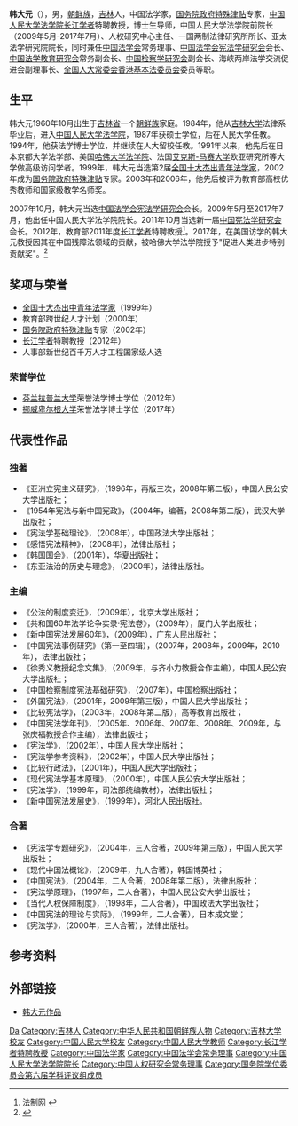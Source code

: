 {{Infobox person
| 姓名 = 韩大元
| 英文名 = 
| image = File:韓大元 202102.png
| 性别 = 男
| 出生日期 =1960年10月
| 出生地点 = {{CHN}}[[吉林省|吉林省]][[吉林市|吉林市]]
| 逝世日期 = 
| 逝世地点 = 
| 国籍 = {{PRC}}
| 民族 = [[中国朝鲜族|朝鲜族]]
| 语言 = 
| 公民权 = 
| 教育程度 = 
| 母校 = [[吉林大学|吉林大学]] <small>学士</small><br>[[中国人民大学|中国人民大学]]<small> 硕士</small><br>[[中国人民大学|中国人民大学]]<small> 博士</small>
| 活跃时期 = 
| 年代 = 
| 组织 = 
| 机构 = [[中国人民大学法学院|中国人民大学法学院]]
| 知名原因 =  
| 研究领域 = 法学
| 配偶 = <!-- {{Marriage|姓名|结婚年|离婚年}} -->
| 儿女 = 
| 父母 = 
| 亲属 = 
| 家族成员 = 
| 获奖 = 
| 网站 = <!-- {{URL|example.com}} -->
| 经历 = 
| 政党 = 
| 头衔 = 
}}
'''韩大元'''（{{bd|1960年|10月|}}），男，[[中国朝鲜族|朝鲜族]]，[[吉林|吉林]]人，中国法学家，[[国务院政府特殊津贴|国务院政府特殊津贴]]专家，[[中国人民大学法学院|中国人民大学法学院]][[长江学者特聘教授列表|长江学者]]特聘教授，博士生导师，中国人民大学法学院前院长（2009年5月-2017年7月{{r|lr}}）、人权研究中心主任、一国两制法律研究所所长、亚太法学研究院院长，同时兼任[[中国法学会|中国法学会]]常务理事、[[中国法学会宪法学研究会|中国法学会宪法学研究会]]会长、[[中国法学教育研究会|中国法学教育研究会]]常务副会长、[[中国检察学研究会|中国检察学研究会]]副会长、海峡两岸法学交流促进会副理事长、[[全国人大常委会香港基本法委员会|全国人大常委会香港基本法委员会]]委员等职{{r|cv|hk}}。

== 生平 ==
韩大元1960年10月出生于[[吉林省|吉林省]]一个[[朝鲜族|朝鲜族]]家庭。1984年，他从[[吉林大学|吉林大学]]法律系毕业后，进入[[中国人民大学法学院|中国人民大学法学院]]，1987年获硕士学位，后在人民大学任教。1994年，他获法学博士学位，并继续在人大留校任教。1991年以来，他先后在日本京都大学法学部、美国[[哈佛大学法学院|哈佛大学法学院]]、法国[[艾克斯-马赛大学|艾克斯-马赛大学]]欧亚研究所等大学做高级访问学者{{r|cv|xz}}。1999年，韩大元当选第2届[[全国十大杰出青年法学家|全国十大杰出青年法学家]]，2002年成为[[国务院政府特殊津贴|国务院政府特殊津贴]]专家。2003年和2006年，他先后被评为教育部高校优秀教师和国家级教学名师奖{{r|xz}}。

2007年10月，韩大元当选[[中国法学会宪法学研究会|中国法学会宪法学研究会]]会长{{r|xz}}。2009年5月至2017年7月，他出任中国人民大学法学院院长{{r|lr}}。2011年10月当选新一届[[中国宪法学研究会|中国宪法学研究会]]会长。2012年，教育部2011年度[[长江学者特聘教授列表|长江学者]]特聘教授{{r|xz}}<ref>[http://law365.legaldaily.com.cn/ecard/post_view.php?post_id=176 法制网] {{webarchive|url=https://web.archive.org/web/20120505160620/http://law365.legaldaily.com.cn/ecard/post_view.php?post_id=176 |date=2012-05-05 }}</ref>。2017年，在美国访学的韩大元教授因其在中国残障法领域的贡献，被哈佛大学法学院授予"促进人类进步特别贡献奖"。<ref>{{Cite web |url=http://www.sohu.com/a/197234525_659990 |title=存档副本 |access-date=2018-03-23 |archive-url=https://web.archive.org/web/20181123050603/http://www.sohu.com/a/197234525_659990 |archive-date=2018-11-23 |dead-url=yes }}</ref>

== 奖项与荣誉 ==
* [[全国十大杰出中青年法学家|全国十大杰出中青年法学家]]（1999年）{{r|xz}}
* 教育部跨世纪人才计划（2000年）{{r|xz}}
* [[国务院政府特殊津贴|国务院政府特殊津贴]]专家（2002年）{{r|xz}}
* [[长江学者特聘教授列表|长江学者]]特聘教授（2012年）{{r|xz}}
* 人事部新世纪百千万人才工程国家级人选

=== 荣誉学位 ===
* [[芬兰|芬兰]][[拉普兰大学|拉普兰大学]]荣誉法学博士学位（2012年）{{r|cv}}
* [[挪威|挪威]][[卑尔根大学|卑尔根大学]]荣誉法学博士学位（2017年）{{r|cv}}

== 代表性作品 ==
=== 独著 ===
*《亚洲立宪主义研究》，（1996年，再版三次，2008年第二版），中国人民公安大学出版社；
*《1954年宪法与新中国宪政》，（2004年，编著，2008年第二版），武汉大学出版社；
*《宪法学基础理论》，（2008年），中国政法大学出版社；
*《感悟宪法精神》，（2008年），法律出版社；
*《韩国国会》，（2001年），华夏出版社；
*《东亚法治的历史与理念》，（2000年），法律出版社。

=== 主编 ===
*《公法的制度变迁》，（2009年），北京大学出版社；
*《共和国60年法学论争实录·宪法卷》，（2009年），厦门大学出版社；
*《新中国宪法发展60年》，（2009年），广东人民出版社；
*《中国宪法事例研究》（第一至四辑），（2007年，2008年，2009年，2010年），法律出版社；
*《徐秀义教授纪念文集》，（2009年，与齐小力教授合作主编），中国人民公安大学出版社；
*《中国检察制度宪法基础研究》，（2007年），中国检察出版社；
*《外国宪法》，（2001年，2009年第三版），中国人民大学出版社；
*《比较宪法学》，（2003年，2008年第二版），高等教育出版社；
*《中国宪法学年刊》，（2005年、2006年、2007年、2008年、2009年，与张庆福教授合作主编），法律出版社；
*《宪法学》，（2002年），中国人民大学出版社；
*《宪法学参考资料》，（2002年），中国人民大学出版社；
*《比较行政法》，（2001年），中国人民大学出版社；
*《现代宪法学基本原理》，（2000年），中国人民公安大学出版社；
*《宪法学》，（1999年，司法部统编教材），法律出版社；
*《新中国宪法发展史》，（1999年），河北人民出版社。

===合著 ===
*《宪法学专题研究》，（2004年，三人合著，2009年第三版），中国人民大学出版社；
*《现代中国法概论》，（2009年，九人合著），韩国博英社；
*《中国宪法》，（2004年，二人合著，2008年第二版），法律出版社；
*《宪法学原理》，（1997年，二人合著），中国人民公安大学出版社；
*《当代人权保障制度》，（1998年，二人合著），中国政法大学出版社；
*《中国宪法的理论与实际》，（1999年，二人合著），日本成文堂；
*《宪法学》，（2000年，三人合著），法律出版社。

== 参考资料 ==
{{Reflist|2|refs=
<ref name=lr>{{Cite web |url=http://www.law.ruc.edu.cn/xygk/?unit=%C0%Fa%C8%CE%C1%EC%B5%BC |title=中国人民大学法学院历任领导 |publisher=中国人民大学法学院 |accessdate=2019-08-16|archive-url=https://web.archive.org/web/20181213124107/http://www.law.ruc.edu.cn/xygk/?unit=%C0%Fa%C8%CE%C1%EC%B5%BC |archive-date=2018-09-17 |dead-url=no }}</ref>
<ref name=cv>{{Cite web |url=http://www.law.ruc.edu.cn/sz/show.asp?No=66 |title=韩大元 |publisher=中国人民大学法学院 |accessdate=2019-08-16 |archive-url=https://web.archive.org/web/20180917033614/http://law.ruc.edu.cn/sz/show.asp?No=66 |archive-date=2018-09-17 |dead-url=no }}</ref>
<ref name=hk>{{Cite web |url=http://www.scio.gov.cn/xwfbh/xwbfbh/wqfbh/39595/41357/pic41360/Document/1661953/1661953.htm |title=中国人民大学“一国两制”法律研究所所长、中国人民大学法学院教授、全国人大常委会香港基本法委员会委员韩大元 |publisher=国务院新闻办公室 |date=2019-08-15 |access-date=2019-08-16 |archive-date=2019-08-16 |archive-url=https://web.archive.org/web/20190816024807/http://www.scio.gov.cn/xwfbh/xwbfbh/wqfbh/39595/41357/pic41360/Document/1661953/1661953.htm |dead-url=no }}</ref>
<ref name=xz>{{Cite web |url=http://www.calaw.cn/Pages_Front/Scholar/ScholarDetail.aspx?scholarId=11 |title=中国宪政网 |access-date=2010-12-08 |archive-url=https://web.archive.org/web/20110808092336/http://www.calaw.cn/Pages_Front/Scholar/ScholarDetail.aspx?scholarId=11 |archive-date=2011-08-08 |dead-url=yes }}</ref>
}}

== 外部链接 ==
* [http://www.law-lib.com/fxj/fxj.asp?id=719 韩大元作品] {{Wayback|url=http://www.law-lib.com/fxj/fxj.asp?id=719 |date=20120205201846 }}

{{start box}}
{{succession box |[[韩大元|韩大元]]|[[王轶|王轶]]| [[中国人民大学法学院|中国人民大学法学院]]院长 | 2009年－2017年}}
{{end box}}

{{国务院学位委员会第六届学科评议组/法学}}
{{Navboxes 
| title  = 韩大元在[[中国法学会|中国法学会]]的职务
| list1  =
{{中国法学会第六届理事会}}
{{中国法学会第七届理事会}}
{{中国法学会第八届理事会}}
}}
{{Navboxes
| title  = 韩大元在[[中国人权研究会|中国人权研究会]]的职务
| list1  =
{{中国人权研究会第四届全国理事会}}
}}
{{2011年度“长江学者奖励计划”特聘教授}}
{{Authority control}}
{{DEFAULTSORT:Han韩}}
[[Category:韩姓|Da]]
[[Category:吉林人|Category:吉林人]]
[[Category:中华人民共和国朝鲜族人物|Category:中华人民共和国朝鲜族人物]]
[[Category:吉林大学校友|Category:吉林大学校友]]
[[Category:中国人民大学校友|Category:中国人民大学校友]]
[[Category:中国人民大学教师|Category:中国人民大学教师]]
[[Category:长江学者特聘教授|Category:长江学者特聘教授]]
[[Category:中国法学家|Category:中国法学家]]
[[Category:中国法学会常务理事|Category:中国法学会常务理事]]
[[Category:中国人民大学法学院院长|Category:中国人民大学法学院院长]]
[[Category:中国人权研究会常务理事|Category:中国人权研究会常务理事]]
[[Category:国务院学位委员会第六届学科评议组成员|Category:国务院学位委员会第六届学科评议组成员]]